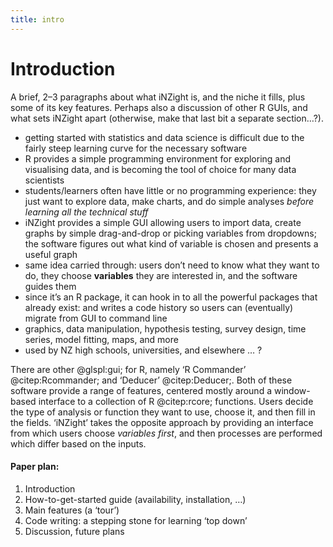 ```yaml
---
title: intro
---
```


# Introduction {#intro}

A brief, 2--3 paragraphs about what iNZight is, and the niche it fills, plus some of its key features. Perhaps also a discussion of other R GUIs, and what sets iNZight apart (otherwise, make that last bit a separate section...?).

* getting started with statistics and data science is difficult due to the fairly steep learning curve for the necessary software
* R provides a simple programming environment for exploring and visualising data, and is becoming the tool of choice for many data scientists
* students/learners often have little or no programming experience: they just want to explore data, make charts, and do simple analyses *before learning all the technical stuff*
* iNZight provides a simple GUI allowing users to import data, create graphs by simple drag-and-drop or picking variables from dropdowns; the software figures out what kind of variable is chosen and presents a useful graph
* same idea carried through: users don't need to know what they want to do, they choose **variables** they are interested in, and the software guides them
* since it's an R package, it can hook in to all the powerful packages that already exist: and writes a code history so users can (eventually) migrate from GUI to command line
* graphics, data manipulation, hypothesis testing, survey design, time series, model fitting, maps, and more
* used by NZ high schools, universities, and elsewhere ... ?


There are other @glspl:gui; for R, namely 'R Commander' @citep:Rcommander; and 'Deducer' @citep:Deducer;. Both of these software provide a range of features, centered mostly around a window-based interface to a collection of R @citep:rcore; functions. Users decide the type of analysis or function they want to use, choose it, and then fill in the fields. 'iNZight' takes the opposite approach by providing an interface from which users choose *variables first*, and then processes are performed which differ based on the inputs.


#### Paper plan:

1. Introduction
2. How-to-get-started guide (availability, installation, ...)
3. Main features (a 'tour')
4. Code writing: a stepping stone for learning 'top down'
5. Discussion, future plans
